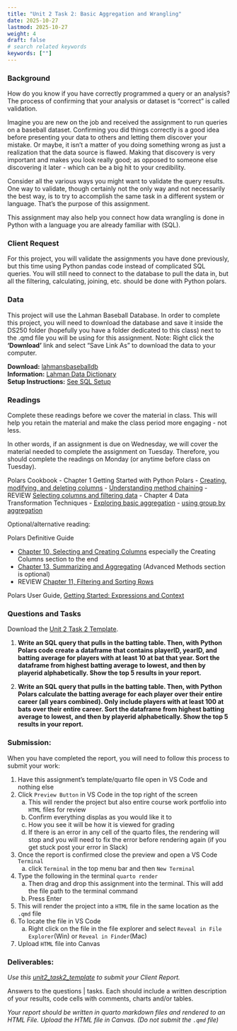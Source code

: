 ```yaml
---
title: "Unit 2 Task 2: Basic Aggregation and Wrangling"
date: 2025-10-27
lastmod: 2025-10-27
weight: 4
draft: false
# search related keywords
keywords: [""]
---
```


### Background

How do you know if you have correctly programmed a query or an analysis? The process of confirming that your analysis or dataset is “correct” is called validation.

Imagine you are new on the job and received the assignment to run queries on a baseball dataset. Confirming you did things correctly is a good idea before presenting your data to others and letting them discover your mistake. Or maybe, it isn’t a matter of you doing something wrong as just a realization that the data source is flawed. Making that discovery is very important and makes you look really good; as opposed to someone else discovering it later - which can be a big hit to your credibility.

Consider all the various ways you might want to validate the query results. One way to validate, though certainly not the only way and not necessarily the best way, is to try to accomplish the same task in a different system or language. That’s the purpose of this assignment.

This assignment may also help you connect how data wrangling is done in Python with a language you are already familiar with (SQL).


### Client Request

For this project, you will validate the assignments you have done previously, but this time using Python pandas code instead of complicated SQL queries. You will still need to connect to the database to pull the data in, but all the filtering, calculating, joining, etc. should be done with Python polars.


### Data

::: {.callout-note collapse="false"}
This project will use the Lahman Baseball Database. In order to complete this project, you will need to download the database and save it inside the DS250 folder (hopefully you have a folder dedicated to this class) next to the .qmd file you will be using for this assignment. Note: Right click the __'Download'__ link and select "Save Link As" to download the data to your computer.
:::

__Download:__ [lahmansbaseballdb](/Data/lahmansbaseballdb.sqlite)  
__Information:__ [Lahman Data Dictionary](/Data/readme2014.txt)  
__Setup Instructions:__ [See SQL Setup](/Setup/sql_setup.qmd)


### Readings

::: {.callout-note collapse="true"}
Complete these readings before we cover the material in class. This will help you retain the material and make the class period more engaging - not less. 

In other words, if an assignment is due on Wednesday, we will cover the material needed to complete the assignment on Tuesday. Therefore, you should complete the readings on Monday (or anytime before class on Tuesday).
:::

Polars Cookbook
- Chapter 1 Getting Started with Python Polars
    - [Creating, modifying, and deleting columns](https://learning.oreilly.com/library/view/polars-cookbook/9781805121152/B21621_01.xhtml#_idParaDest-46)
    - [Understanding method chaining](https://learning.oreilly.com/library/view/polars-cookbook/9781805121152/B21621_01.xhtml#_idParaDest-59)
    - REVIEW [Selecting columns and filtering data](https://learning.oreilly.com/library/view/polars-cookbook/9781805121152/B21621_01.xhtml#_idParaDest-47)
- Chapter 4 Data Transformation Techniques
    - [Exploring basic aggregation](https://learning.oreilly.com/library/view/polars-cookbook/9781805121152/B21621_04.xhtml#_idParaDest-151)
    - [using group by aggregation](https://learning.oreilly.com/library/view/polars-cookbook/9781805121152/B21621_04.xhtml#_idParaDest-158)

Optional/alternative reading:

::: {.callout-note collapse="true"}
Polars Definitive Guide

- [Chapter 10, Selecting and Creating Columns](https://learning.oreilly.com/library/view/python-polars-the/9781098156077/ch10.html) especially the Creating Columns section to the end
- [Chapter 13, Summarizing and Aggregating](https://learning.oreilly.com/library/view/python-polars-the/9781098156077/ch13.html) (Advanced Methods section is optional)
- REVIEW [Chapter 11, Filtering and Sorting Rows](https://learning.oreilly.com/library/view/python-polars-the/9781098156077/ch11.html)

Polars User Guide, [Getting Started: Expressions and Context](https://docs.pola.rs/user-guide/getting-started/#expressions-and-contexts)
:::

### Questions and Tasks

Download the [Unit 2 Task 2 Template](../Templates/unit2_task2_template.qmd).

1. __Write an SQL query that pulls in the batting table. Then, with Python Polars code create a dataframe that contains playerID, yearID, and batting average for players with at least 10 at bat that year. Sort the dataframe from highest batting average to lowest, and then by playerid alphabetically. Show the top 5 results in your report.__

1. __Write an SQL query that pulls in the batting table. Then, with Python Polars calculate the batting average for each player over their entire career (all years combined). Only include players with at least 100 at bats over their entire career. Sort the dataframe from highest batting average to lowest, and then by playerid alphabetically. Show the top 5 results in your report.__ 


### Submission:
::: {.callout-note collapse="true"}
When you have completed the report, you will need to follow this process to submit your work:

1. Have this assignment's template/quarto file open in VS Code and nothing else
1. Click `Preview Button` in VS Code in the top right of the screen
    a. This will render the project but also entire course work portfolio into `HTML` files for review
    b. Confirm everything displas as you would like it to
    c. How you see it will be how it is viewed for grading
    d. If there is an error in any cell of the quarto files, the rendering will stop and you will need to fix the error before rendering again (if you get stuck post your error in Slack)
1. Once the report is confirmed close the preview and open a VS Code `Terminal`
    a. click `Terminal` in the top menu bar and then `New Terminal`
1. Type the following in the terminal `quarto render `
    a. Then drag and drop this assignment into the terminal. This will add the file path to the terminal command
    a. Press Enter
1. This will render the project into a `HTML` file in the same location as the `.qmd` file
1. To locate the file in VS Code
    a. Right click on the file in the file explorer and select `Reveal in File Explorer`(Win) or `Reveal in Finder`(Mac)
1. Upload `HTML` file into Canvas
:::


### Deliverables:

_Use this [unit2_task2_template](../Templates/unit2_task2_template.qmd) to submit your Client Report._

Answers to the questions | tasks. Each should include a written description of your results, code cells with comments, charts and/or tables.


::: {.callout-note collapse="false"}
_Your report should be written in quarto markdown files and rendered to an HTML File. Upload the HTML file in Canvas. (Do not submit the `.qmd` file)_  
:::